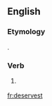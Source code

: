 ==English==

===Etymology===
{{suffix|deserve|est|lang=en}}.

===Verb===
{{head|en}}

# {{context|archaic|lang=en}} {{en-archaic second-person singular of|deserve|lang=en}}

[[fr:deservest]]
